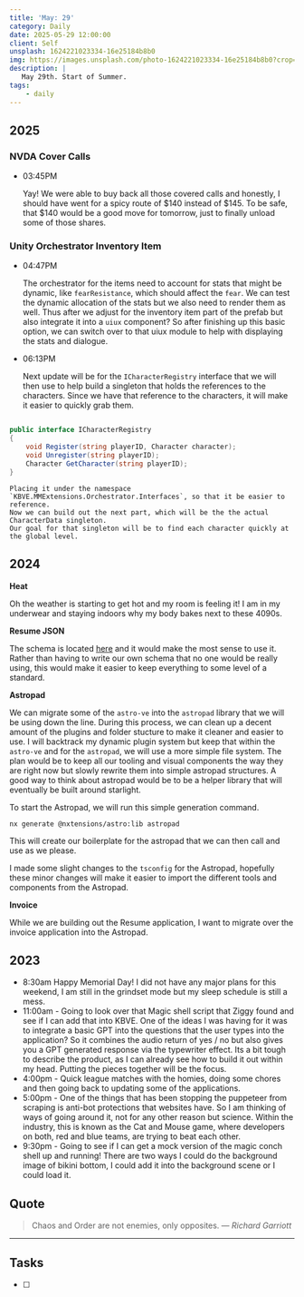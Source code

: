 ```yaml
---
title: 'May: 29'
category: Daily
date: 2025-05-29 12:00:00
client: Self
unsplash: 1624221023334-16e25184b8b0
img: https://images.unsplash.com/photo-1624221023334-16e25184b8b0?crop=entropy&cs=srgb&fm=jpg&ixid=MnwzNjM5Nzd8MHwxfHJhbmRvbXx8fHx8fHx8fDE2ODE3NDg2ODY&ixlib=rb-4.0.3&q=85
description: |
   May 29th. Start of Summer.
tags:
    - daily
---
```


<Adsense />


## 2025

### NVDA Cover Calls

-   03:45PM
    
    Yay! We were able to buy back all those covered calls and honestly, I should have went for a spicy route of $140 instead of $145.
    To be safe, that $140 would be a good move for tomorrow, just to finally unload some of those shares.

### Unity Orchestrator Inventory Item

-   04:47PM

    The orchestrator for the items need to account for stats that might be dynamic, like `fearResistance`, which should affect the `fear`.
    We can test the dynamic allocation of the stats but we also need to render them as well.
    Thus after we adjust for the inventory item part of the prefab but also integrate it into a `uiux` component?
    So after finishing up this basic option, we can switch over to that uiux module to help with displaying the stats and dialogue.

-   06:13PM

    Next update will be for the `ICharacterRegistry` interface that we will then use to help build a singleton that holds the references to the characters.
    Since we have that reference to the characters, it will make it easier to quickly grab them.

```c#

public interface ICharacterRegistry
{
    void Register(string playerID, Character character);
    void Unregister(string playerID);
    Character GetCharacter(string playerID);
}

```
    Placing it under the namespace `KBVE.MMExtensions.Orchestrator.Interfaces`, so that it be easier to reference.
    Now we can build out the next part, which will be the the actual CharacterData singleton.
    Our goal for that singleton will be to find each character quickly at the global level.


## 2024

**Heat**

Oh the weather is starting to get hot and my room is feeling it!
I am in my underwear and staying indoors why my body bakes next to these 4090s.


**Resume JSON**

The schema is located [here](https://raw.githubusercontent.com/jsonresume/resume-schema/v1.0.0/schema.json) and it would make the most sense to use it.
Rather than having to write our own schema that no one would be really using, this would make it easier to keep everything to some level of a standard.

**Astropad**

We can migrate some of the `astro-ve` into the `astropad` library that we will be using down the line.
During this process, we can clean up a decent amount of the plugins and folder stucture to make it cleaner and easier to use.
I will backtrack my dynamic plugin system but keep that within the `astro-ve` and for the `astropad`, we will use a more simple file system.
The plan would be to keep all our tooling and visual components the way they are right now but slowly rewrite them into simple astropad structures.
A good way to think about astropad would be to be a helper library that will eventually be built around starlight.

To start the Astropad, we will run this simple generation command.

```shell
nx generate @nxtensions/astro:lib astropad
```

This will create our boilerplate for the astropad that we can then call and use as we please.

I made some slight changes to the `tsconfig` for the Astropad, hopefully these minor changes will make it easier to import the different tools and components from the Astropad.

**Invoice**

While we are building out the Resume application, I want to migrate over the invoice application into the Astropad.

## 2023

- 8:30am Happy Memorial Day! I did not have any major plans for this weekend, I am still in the grindset mode but my sleep schedule is still a mess.
- 11:00am - Going to look over that Magic shell script that Ziggy found and see if I can add that into KBVE. One of the ideas I was having for it was to integrate a basic GPT into the questions that the user types into the application? So it combines the audio return of yes / no but also gives you a GPT generated response via the typewriter effect. Its a bit tough to describe the product, as I can already see how to build it out within my head. Putting the pieces together will be the focus.
- 4:00pm - Quick league matches with the homies, doing some chores and then going back to updating some of the applications. 
- 5:00pm - One of the things that has been stopping the puppeteer from scraping is anti-bot protections that websites have. So I am thinking of ways of going around it, not for any other reason but science. Within the industry, this is known as the Cat and Mouse game, where developers on both, red and blue teams, are trying to beat each other. 
- 9:30pm - Going to see if I can get a mock version of the magic conch shell up and running! There are two ways I could do the background image of bikini bottom, I could add it into the background scene or I could load it.

## Quote

> Chaos and Order are not enemies, only opposites.
> — <cite>Richard Garriott</cite>

---

## Tasks

- [ ]
